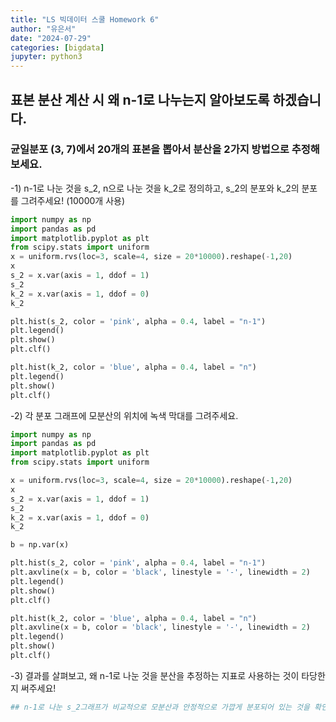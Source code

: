 ```yaml
---
title: "LS 빅데이터 스쿨 Homework 6"
author: "유은서"
date: "2024-07-29"
categories: [bigdata]
jupyter: python3
---
```


## 표본 분산 계산 시 왜 n-1로 나누는지 알아보도록 하겠습니다.

### 균일분포 (3, 7)에서 20개의 표본을 뽑아서 분산을 2가지 방법으로 추정해보세요.

-1) n-1로 나눈 것을 s_2, n으로 나눈 것을 k_2로 정의하고, s_2의 분포와 k_2의 분포를 그려주세요! (10000개 사용)
```python
import numpy as np
import pandas as pd
import matplotlib.pyplot as plt
from scipy.stats import uniform
x = uniform.rvs(loc=3, scale=4, size = 20*10000).reshape(-1,20)
x
s_2 = x.var(axis = 1, ddof = 1)
s_2
k_2 = x.var(axis = 1, ddof = 0)
k_2

plt.hist(s_2, color = 'pink', alpha = 0.4, label = "n-1")
plt.legend()
plt.show()
plt.clf()

plt.hist(k_2, color = 'blue', alpha = 0.4, label = "n")
plt.legend()
plt.show()
plt.clf()


```
-2) 각 분포 그래프에 모분산의 위치에 녹색 막대를 그려주세요.
```python
import numpy as np
import pandas as pd
import matplotlib.pyplot as plt
from scipy.stats import uniform

x = uniform.rvs(loc=3, scale=4, size = 20*10000).reshape(-1,20)
x
s_2 = x.var(axis = 1, ddof = 1)
s_2
k_2 = x.var(axis = 1, ddof = 0)
k_2

b = np.var(x)

plt.hist(s_2, color = 'pink', alpha = 0.4, label = "n-1")
plt.axvline(x = b, color = 'black', linestyle = '-', linewidth = 2)
plt.legend()
plt.show()
plt.clf()

plt.hist(k_2, color = 'blue', alpha = 0.4, label = "n")
plt.axvline(x = b, color = 'black', linestyle = '-', linewidth = 2)
plt.legend()
plt.show()
plt.clf()


```
-3) 결과를 살펴보고, 왜 n-1로 나눈 것을 분산을 추정하는 지표로 사용하는 것이 타당한지 써주세요!
```python
## n-1로 나눈 s_2그래프가 비교적으로 모분산과 안정적으로 가깝게 분포되어 있는 것을 확인 할 수 있다.

```